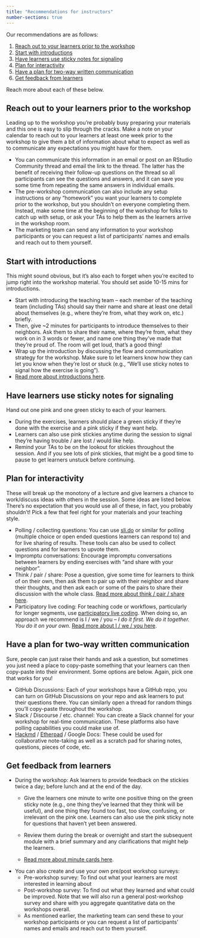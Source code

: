 ```yaml
---
title: "Recommendations for instructors"
number-sections: true
---
```


Our recommendations are as follows:

1.  [Reach out to your learners prior to the workshop]
2.  [Start with introductions]
3.  [Have learners use sticky notes for signaling]
4.  [Plan for interactivity]
5.  [Have a plan for two-way written communication]
6.  [Get feedback from learners]

Reach more about each of these below.

## Reach out to your learners prior to the workshop

Leading up to the workshop you're probably busy preparing your materials and this one is easy to slip through the cracks.
Make a note on your calendar to reach out to your learners at least one week prior to the workshop to give them a bit of information about what to expect as well as to communicate any expectations you might have for them.

-   You can communicate this information in an email or post on an RStudio Community thread and email the link to the thread. The latter has the benefit of receiving their follow-up questions on the thread so all participants can see the questions and answers, and it can save you some time from repeating the same answers in individual emails.
-   The pre-workshop communication can also include any setup instructions or any "homework" you want your learners to complete prior to the workshop, but you shouldn't on everyone completing them. Instead, make some time at the beginning of the workshop for folks to catch up with setup, or ask your TAs to help them as the learners arrive in the workshop room.
-   The marketing team can send any information to your workshop participants or you can request a list of participants' names and emails and reach out to them yourself.

## Start with introductions

This might sound obvious, but it's also each to forget when you're excited to jump right into the workshop material.
You should set aside 10-15 mins for introductions.

-   Start with introducing the teaching team -- each member of the teaching team (including TAs) should say their name and share at least one detail about themselves (e.g., where they're from, what they work on, etc.) briefly.
-   Then, give \~2 minutes for participants to introduce themselves to their neighbors. Ask them to share their name, where they're from, what they work on in 3 words or fewer, and name one thing they've made that they're proud of. The room will get loud, that's a good thing!
-   Wrap up the introduction by discussing the flow and communication strategy for the workshop. Make sure to let learners know how they can let you know when they're lost or stuck (e.g., "We'll use sticky notes to signal how the exercise is going").
-   [Read more about introductions here](https://github.com/tracykteal/instructors-introduction).

## Have learners use sticky notes for signaling

Hand out one pink and one green sticky to each of your learners.

-   During the exercises, learners should place a green sticky if they're done with the exercise and a pink sticky if they want help.
-   Learners can also use pink stickies anytime during the session to signal they're having trouble / are lost / would like help.
-   Remind your TAs to be on the lookout for stickies throughout the session. And if you see lots of pink stickies, that might be a good time to pause to get learners unstuck before continuing.

## Plan for interactivity

These will break up the monotony of a lecture and give learners a chance to work/discuss ideas with others in the session.
Some ideas are listed below.
There's no expectation that you would use all of these, in fact, you probably shouldn't!
Pick a few that feel right for your materials and your teaching style.

-   Polling / collecting questions: You can use [sli.do](sli.do) or similar for polling (multiple choice or open ended questions learners can respond to) and for live sharing of results. These tools can also be used to collect questions and for learners to upvote them.
-   Impromptu conversations: Encourage impromptu conversations between learners by ending exercises with "and share with your neighbor".
-   Think / pair / share: Pose a question, give some time for learners to think of on their own, then ask them to pair up with their neighbor and share their thoughts, and then ask each or some of the pairs to share their discussion with the whole class. [Read more about think / pair / share here](https://learninginnovation.duke.edu/blog/2017/08/fine-tuning-think-pair-share/).
-   Participatory live coding: For teaching code or workflows, particularly for longer segments, use [participatory live coding](https://carpentries.github.io/instructor-training/17-live/index.html). When doing so, an approach we recommend is I / we / you -- *I do it first. We do it together. You do it on your own*. [Read more about I / we / you here](https://classteaching.wordpress.com/2018/12/05/i-we-you-a-simple-approach-to-modelling/).

## Have a plan for two-way written communication

Sure, people can just raise their hands and ask a question, but sometimes you just need a place to copy-paste something that your learners can then copy-paste into their environment.
Some options are below.
Again, pick one that works for you!

-   GitHub Discussions: Each of your workshops have a GitHub repo, you can turn on GitHub Discussions on your repo and ask learners to put their questions there. You can similarly open a thread for random things you'll copy-paste throughout the workshop.
-   Slack / Discourse / etc. channel: You can create a Slack channel for your workshop for real-time communication. These platforms also have polling capabilities you could make use of.
-   [Hackmd](https://hackmd.io/) / [Etherpad](https://etherpad.org/) / Google Docs: These could be used for collaborative note-taking as well as a scratch pad for sharing notes, questions, pieces of code, etc.

## Get feedback from learners

-   During the workshop: Ask learners to provide feedback on the stickies twice a day; before lunch and at the end of the day.
    -   Give the learners one minute to write one positive thing on the green sticky note (e.g., one thing they've learned that they think will be useful), and one thing they found too fast, too slow, confusing, or irrelevant on the pink one.
        Learners can also use the pink sticky note for questions that haven't yet been answered.

    -   Review them during the break or overnight and start the subsequent module with a brief summary and any clarifications that might help the learners.

    -   [Read more about minute cards here](http://swcarpentry.github.io/swc-releases/2017.02/instructor-training/15-practices/).
-   You can also create and use your own pre/post workshop surveys:
    -   Pre-workshop survey: To find out what your learners are most interested in learning about
    -   Post-workshop survey: To find out what they learned and what could be improved. Note that we will also run a general post-workshop survey and share with you aggregate quantitative data on the workshops overall.
    -   As mentioned earlier, the marketing team can send these to your workshop participants or you can request a list of participants' names and emails and reach out to them yourself.
